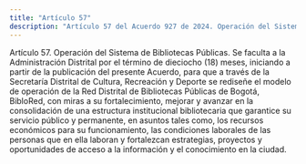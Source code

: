 ```yaml
---
title: "Artículo 57"
description: "Artículo 57 del Acuerdo 927 de 2024. Operación del Sistema de Bibliotecas Públicas."
---
```


Artículo 57. Operación del Sistema de Bibliotecas Públicas. Se faculta a la Administración Distrital por el término de dieciocho (18) meses, iniciando a partir de la publicación del presente Acuerdo, para que a través de la Secretaría Distrital de Cultura, Recreación y Deporte se rediseñe el modelo de operación de la Red Distrital de Bibliotecas Públicas de Bogotá, BibloRed, con miras a su fortalecimiento, mejorar y avanzar en la consolidación de una estructura institucional bibliotecaria que garantice su servicio público y permanente, en asuntos tales como, los recursos económicos para su funcionamiento, las condiciones laborales de las personas que en ella laboran y fortalezcan estrategias, proyectos y oportunidades de acceso a la información y el conocimiento en la ciudad.